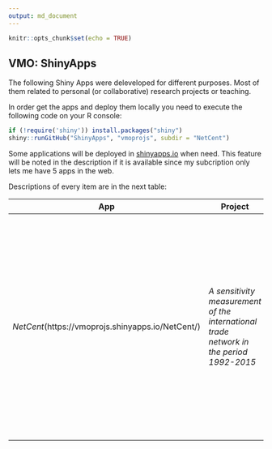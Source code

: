```yaml
---
output: md_document
---
```


```r
knitr::opts_chunk$set(echo = TRUE)
```

## VMO: ShinyApps

The following Shiny Apps were deleveloped for different purposes. Most of them related to personal (or collaborative) research projects or teaching. 

In order get the apps and deploy them locally you need to execute the following code on your R console:

```r
if (!require('shiny')) install.packages("shiny")
shiny::runGitHub("ShinyApps", "vmoprojs", subdir = "NetCent")
```


Some applications will be deployed in [shinyapps.io](https://www.shinyapps.io/) when need. This feature will be noted in  the description if it is available since my subcription only lets me have 5 apps in the web.


Descriptions of every item are in the next table:

<!-- -   *NetCent*: This App shows the results of the research proyect *A sensitivity measurement of the international trade network in the period 1992-2015* (Una medición de sensibilidad de la red de comercio internacional en el período 1992-2015) developed as a thesis research in [FLACSO](https://www.flacso.edu.ec/) university. [Wilson Pérez-Oviedo](https://www.flacso.edu.ec/portal/docencia/perfil/wilson-perez.1289.1) as well as [John Cajas-Guijarro](https://uce-ec.academia.edu/JohnCajasGuijarro) were research partners in this proyect. -->

| App     | Project                         | Collaborators                | Institution | Description|
|---------|-------------------------------------------|----------------------------|--------------|--------------------------------------|
| *NetCent*(https://vmoprojs.shinyapps.io/NetCent/) | *A sensitivity measurement of the international trade network in the period 1992-2015* | [Wilson Pérez-Oviedo](https://www.flacso.edu.ec/portal/docencia/perfil/wilson-perez.1289.1) and [John Cajas-Guijarro](https://uce-ec.academia.edu/JohnCajasGuijarro) | [FLACSO](https://www.flacso.edu.ec/)      |Time series (1992-2015) of estimated confidence intervals of centrality measures (Country-Country Elasticity and PageRank centrality) through bootstrap are shown. Pairwise Wilcoxon comparisons are also available.|


